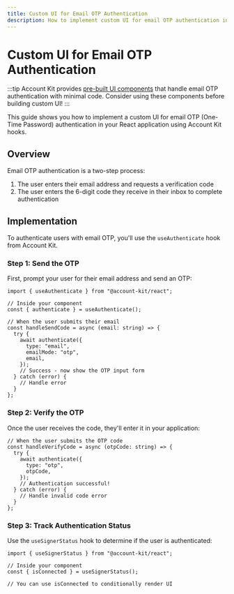 ```yaml
---
title: Custom UI for Email OTP Authentication
description: How to implement custom UI for email OTP authentication in your React app
---
```


# Custom UI for Email OTP Authentication

:::tip
Account Kit provides [pre-built UI components](/react/ui-components) that handle email OTP authentication with minimal code. Consider using these components before building custom UI!
:::

This guide shows you how to implement a custom UI for email OTP (One-Time Password) authentication in your React application using Account Kit hooks.

## Overview

Email OTP authentication is a two-step process:

1. The user enters their email address and requests a verification code
2. The user enters the 6-digit code they receive in their inbox to complete authentication

## Implementation

To authenticate users with email OTP, you'll use the `useAuthenticate` hook from Account Kit.

### Step 1: Send the OTP

First, prompt your user for their email address and send an OTP:

```tsx
import { useAuthenticate } from "@account-kit/react";

// Inside your component
const { authenticate } = useAuthenticate();

// When the user submits their email
const handleSendCode = async (email: string) => {
  try {
    await authenticate({
      type: "email",
      emailMode: "otp",
      email,
    });
    // Success - now show the OTP input form
  } catch (error) {
    // Handle error
  }
};
```

### Step 2: Verify the OTP

Once the user receives the code, they'll enter it in your application:

```tsx
// When the user submits the OTP code
const handleVerifyCode = async (otpCode: string) => {
  try {
    await authenticate({
      type: "otp",
      otpCode,
    });
    // Authentication successful!
  } catch (error) {
    // Handle invalid code error
  }
};
```

### Step 3: Track Authentication Status

Use the `useSignerStatus` hook to determine if the user is authenticated:

```tsx
import { useSignerStatus } from "@account-kit/react";

// Inside your component
const { isConnected } = useSignerStatus();

// You can use isConnected to conditionally render UI
```
